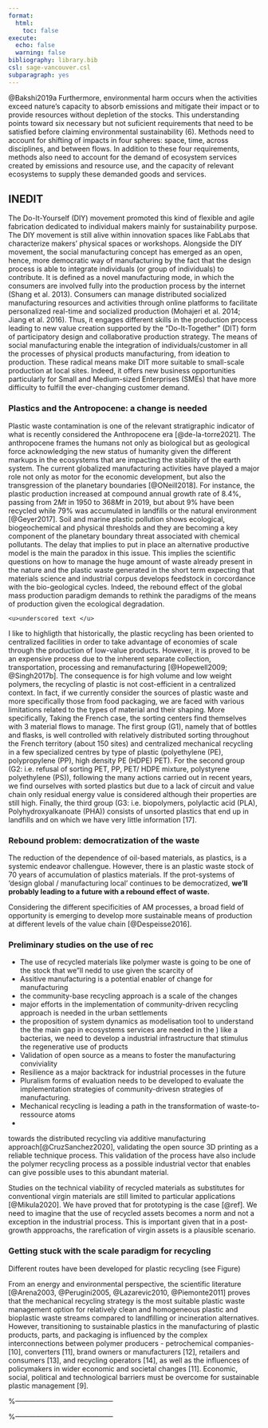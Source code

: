 ```yaml
---
format:
  html:
    toc: false
execute:
  echo: false
  warning: false    
bibliography: library.bib
csl: sage-vancouver.csl
subparagraph: yes
---
```

<!-- Claiming sustainability -->
@Bakshi2019a
Furthermore, environmental harm occurs when the activities exceed nature’s capacity to absorb emissions and mitigate their impact or to provide resources without depletion of the stocks. 
This understanding points toward six necessary but not suficient requirements that need to be satisfied before claiming environmental sustainability (6). Methods need to account for shifting of impacts in four spheres: space, time, across disciplines, and between flows. 
In addition to these four requirements, methods also need to account for the demand of ecosystem services created by emissions and resource use, and the capacity of relevant ecosystems to supply these demanded goods and services.


## INEDIT
The Do-It-Yourself (DIY) movement promoted this kind of flexible and agile fabrication dedicated to individual makers mainly for sustainability purpose. The DIY movement is still alive within innovation spaces like FabLabs that characterize makers’ physical spaces or workshops. Alongside the DIY movement, the social manufacturing concept has emerged as an open, hence, more democratic way of manufacturing by the fact that the design process is able to integrate individuals (or group of individuals) to contribute. It is defined as a novel manufacturing mode, in which the consumers are involved fully into the production process by the internet (Shang et al. 2013). Consumers can manage distributed socialized manufacturing resources and activities through online platforms to facilitate personalized real-time and socialized production (Mohajeri et al. 2014; Jiang et al. 2016). Thus, it engages different skills in the production process leading to new value creation supported by the “Do-It-Together” (DIT) form of participatory design and collaborative production strategy. The means of social manufacturing enable the integration of individuals/customer in all the processes of physical products manufacturing, from ideation to production. These radical means make DIT more suitable to small-scale production at local sites. Indeed, it offers new business opportunities particularly for Small and Medium-sized Enterprises (SMEs) that have more difficulty to fulfill the ever-changing customer demand.


### Plastics and the Antropocene: a change is needed
<!-- Intro -->
Plastic waste contamination is one of the relevant stratigraphic indicator of what is recently considered the Anthropocene era [@de-la-torre2021]. 
   <!-- Anthropocene: Popularized by the chemist Paul Crutzen in 2000 -->
The anthropocene frames the humans not only as biological but as geological force acknowledging the new status of humanity given the different markups in the ecosystems that are impacting the stability of the earth system.
   <!-- Consequence of  -->
The current globalized manufacturing activities have played a major role not only as motor for the economic development, but also the transgression of the planetary boundaries [@ONeill2018].
   <!-- Features of antropocene -->
For instance, the plastic production increased at compound annual growth rate of 8.4%, passing from  $2Mt$ in 1950 to $368Mt$ in 2019, but about 9% have been recycled  while 79% was accumulated in landfills or the natural environment [@Geyer2017]. 
   <!-- Major plastic problematic -->
Soil and marine plastic pollution shows ecological, biogeochemical and physical thresholds and they are becoming a key component of the planetary boundary threat associated with chemical pollutants.
   <!-- European Union Perspective  -->
   <!-- Paradox  -->
The delay that implies to put in place an alternative productive model is the main the paradox in this issue. 
This implies the scientific questions on how to manage the huge amount of waste already present in the nature and the plastic waste generated in the short term expecting that materials science and industrial corpus develops feedstock in corcordance with the bio-geological cycles.
   <!-- changes in demography -->
<!-- This is impulsed by the population increased from 3 to 6 billion since 1950, while the leap in economic activity  increased of 15-fold over that period, which is even more critical [@steffen2011].  -->
Indeed, the rebound effect of the global mass production paradigm demands to rethink the paradigms of the means of production given the ecological degradation.

<!-- Complexities of Plastics -->

    <u>underscored text </u>

I like to highligth that historically, the plastic recycling has been oriented to centralized facilities in order to take advantage of economies of scale through the production of low-value products.
However, it is proved to be an expensive process due to the inherent separate collection, transportation, processing and remanufacturing [@Hopewell2009; @Singh2017b].
The consequence is for high volume and low weight polymers, the recycling of plastic is not cost-efficient in a centralized context.
<!-- Deeping in the problem of recycling --> In fact, if we currently consider the sources of plastic waste and more specifically those from food packaging, we are faced with various limitations related to the types of material and their shaping.
<!-- Sorting centers G1 --> More specifically, Taking the French case, the sorting centers find themselves with 3 material flows to manage.
<!-- Group 1 --> The first group (G1), namely that of bottles and flasks, is well controlled with relatively distributed sorting throughout the French territory (about 150 sites) and centralized mechanical recycling in a few specialized centres by type of plastic (polyethylene (PE), polypropylene (PP), high density PE (HDPE) PET).
<!-- G2 --> For the second group (G2: i.e. refusal of sorting PET, PP, PET/ HDPE mixture, polystyrene polyethylene (PS)), following the many actions carried out in recent years, we find ourselves with sorted plastics but due to a lack of circuit and value chain only residual energy value is considered although their properties are still high.
<!-- G3 --> Finally, the third group (G3: i.e. biopolymers, polylactic acid (PLA), Polyhydroxyalkanoate (PHA)) consists of unsorted plastics that end up in landfills and on which we have very little information \[17\].

### Rebound problem: democratization of the waste

The reduction of the dependence of oil-based materials, as plastics, is a systemic endeavor challengue.
However, there is an plastic waste stock of 70 years of accumulation of plastics materials.
If the prot-systems of 'design global / manufacturing local' continues to be democratized, **we'll probably leading to a future with a rebound effect of waste.**

<!-- Levels of analysis -->

Considering the different specificities of AM processes, a broad field of opportunity is emerging to develop more sustainable means of production at different levels of the value chain [@Despeisse2016].

### Preliminary studies on the use of rec

-   The use of recycled materials like polymer waste is going to be one of the stock that we"ll nedd to use given the scarcity of
-   Assitive manufacturing is a potential enabler of change for manufacturing
-   the community-base recycling approach is a scale of the changes
-   major efforts in the implementation of community-driven recycling approach is needed in the urban settlements
-   the proposition of system dynamics as modelisation tool to understand the the main gap in ecosystems services are needed in the ) like a bacterias, we need to develop a industrial infrastructure that stimulus the regenerative use of products
-   Validation of open source as a means to foster the manufacturing conviviality
-   Resilience as a major backtrack for industrial processes in the future
-   Pluralism forms of evaluation needs to be developed to evaluate the implementation strategies of community-drivesn strategies of manufacturing.\
-   Mechanical recycling is leading a path in the transformation of waste-to-ressource atoms
-   

towards the distributed recycling via additive manufacturing approach[@CruzSanchez2020], validating the open source 3D printing as a reliable technique process.
This validation of the process have also include the polymer recycling process as a possible industrial vector that enables can give possible uses to this abundant material.

Studies on the technical viability of recycled materials as substitutes for conventional virgin materials are still limited to particular applications [@Mikula2020].
We have proved that for prototyping is the case [@ref].
We need to imagine that the use of recycled assets becomes a norm and not a exception in the industrial process.
This is important given that in a post-growth appproachs, the rarefication of virgin assets is a plausible scenario.





### Getting stuck with the scale paradigm for recycling 
   <!-- Validation of the Mechanical recycling -->
Different routes have been developed for plastic recycling (see Figure)

From an energy and environmental perspective, the scientific literature [@Arena2003, @Perugini2005, @Lazarevic2010, @Piemonte2011] proves that the mechanical recycling strategy is the most suitable plastic waste management option for relatively clean and homogeneous plastic and bioplastic waste streams compared to landfilling or incineration alternatives.  
   <!-- THe problem of mechanical recycling -->
However, transitioning to sustainable plastics in the manufacturing of plastic products, parts, and packaging is influenced by the complex interconnections between polymer producers - petrochemical companies- [10], converters [11], brand owners or manufacturers [12], retailers and consumers [13], and recycling operators [14], as well as the influences of policymakers in wider economic and societal changes [11].
Economic, social, political and technological barriers must be overcome for sustainable plastic management [9]. 




%------------------------------------------

\begin{wraptable}[10]{r}[0pt]{0.8\textwidth}
\extrarowsep =0mm
\small
\begin{tabu} to 0.9\linewidth {X[5,l] | *{10}{c} }
\toprule  
 \textbf{Activity} & \textbf{S1} & \textbf{S2} & \textbf{S3} & \textbf{S4} & \textbf{S5} &
                    \textbf{S6} & \textbf{S7} & \textbf{S8} & \textbf{S9} & \textbf{S10}\\

\midrule
WP1: Theoretical baseline on urban  & & & & & & & & & & \\

\bottomrule
\end{tabu}
\caption{A wrapped table going nicely inside the text.}\label{wrap-tab:1}
\end{wraptable} 

%------------------------------------------
